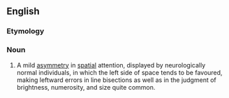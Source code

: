 ==English==

===Etymology===
{{prefix|pseudo|neglect|lang=en}}

===Noun===
{{en-noun|-}}

# A mild [[asymmetry]] in [[spatial]] attention, displayed by neurologically normal individuals, in which the left side of space tends to be favoured, making leftward errors in line bisections as well as in the judgment of brightness, numerosity, and size quite common.
